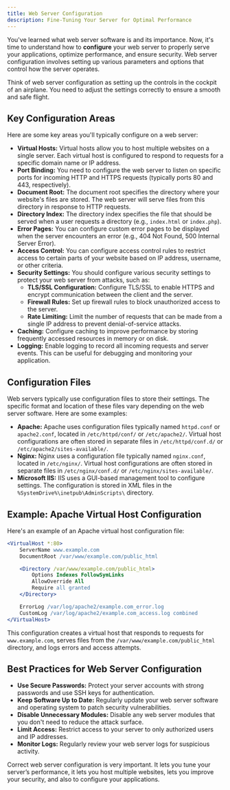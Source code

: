 ```yaml
---
title: Web Server Configuration
description: Fine-Tuning Your Server for Optimal Performance
---
```


You've learned what web server software is and its importance.
Now, it's time to understand how to **configure** your web server to properly serve your applications, optimize performance, and ensure security.
Web server configuration involves setting up various parameters and options that control how the server operates.

Think of web server configuration as setting up the controls in the cockpit of an airplane.
You need to adjust the settings correctly to ensure a smooth and safe flight.

## Key Configuration Areas

Here are some key areas you'll typically configure on a web server:

- **Virtual Hosts:** Virtual hosts allow you to host multiple websites on a single server.
  Each virtual host is configured to respond to requests for a specific domain name or IP address.
- **Port Binding:** You need to configure the web server to listen on specific ports for incoming HTTP and HTTPS requests (typically ports 80 and 443, respectively).
- **Document Root:** The document root specifies the directory where your website's files are stored.
  The web server will serve files from this directory in response to HTTP requests.
- **Directory Index:** The directory index specifies the file that should be served when a user requests a directory (e.g., `index.html` or `index.php`).
- **Error Pages:** You can configure custom error pages to be displayed when the server encounters an error (e.g., 404 Not Found, 500 Internal Server Error).
- **Access Control:** You can configure access control rules to restrict access to certain parts of your website based on IP address, username, or other criteria.
- **Security Settings:** You should configure various security settings to protect your web server from attacks, such as:
  - **TLS/SSL Configuration:** Configure TLS/SSL to enable HTTPS and encrypt communication between the client and the server.
  - **Firewall Rules:** Set up firewall rules to block unauthorized access to the server.
  - **Rate Limiting:** Limit the number of requests that can be made from a single IP address to prevent denial-of-service attacks.
- **Caching:** Configure caching to improve performance by storing frequently accessed resources in memory or on disk.
- **Logging:** Enable logging to record all incoming requests and server events.
  This can be useful for debugging and monitoring your application.

## Configuration Files

Web servers typically use configuration files to store their settings.
The specific format and location of these files vary depending on the web server software.
Here are some examples:

- **Apache:** Apache uses configuration files typically named `httpd.conf` or `apache2.conf`, located in `/etc/httpd/conf/` or `/etc/apache2/`.
  Virtual host configurations are often stored in separate files in `/etc/httpd/conf.d/` or `/etc/apache2/sites-available/`.
- **Nginx:** Nginx uses a configuration file typically named `nginx.conf`, located in `/etc/nginx/`.
  Virtual host configurations are often stored in separate files in `/etc/nginx/conf.d/` or `/etc/nginx/sites-available/`.
- **Microsoft IIS:** IIS uses a GUI-based management tool to configure settings.
  The configuration is stored in XML files in the `%SystemDrive%\inetpub\AdminScripts\` directory.

## Example: Apache Virtual Host Configuration

Here's an example of an Apache virtual host configuration file:

```apache
<VirtualHost *:80>
    ServerName www.example.com
    DocumentRoot /var/www/example.com/public_html

    <Directory /var/www/example.com/public_html>
        Options Indexes FollowSymLinks
        AllowOverride All
        Require all granted
    </Directory>

    ErrorLog /var/log/apache2/example.com_error.log
    CustomLog /var/log/apache2/example.com_access.log combined
</VirtualHost>
```

This configuration creates a virtual host that responds to requests for `www.example.com`, serves files from the `/var/www/example.com/public_html` directory, and logs errors and access attempts.

## Best Practices for Web Server Configuration

- **Use Secure Passwords:** Protect your server accounts with strong passwords and use SSH keys for authentication.
- **Keep Software Up to Date:** Regularly update your web server software and operating system to patch security vulnerabilities.
- **Disable Unnecessary Modules:** Disable any web server modules that you don't need to reduce the attack surface.
- **Limit Access:** Restrict access to your server to only authorized users and IP addresses.
- **Monitor Logs:** Regularly review your web server logs for suspicious activity.

Correct web server configuration is very important.
It lets you tune your server’s performance, it lets you host multiple websites, lets you improve your security, and also to configure your applications.
